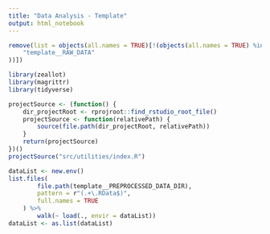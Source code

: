 ```yaml
---
title: "Data Analysis - Template"
output: html_notebook
---
```


```r
remove(list = objects(all.names = TRUE)[!(objects(all.names = TRUE) %in% c(
	"template__RAW_DATA"
))])

library(zeallot)
library(magrittr)
library(tidyverse)
```

```r
projectSource <- (function() {
	dir_projectRoot <- rprojroot::find_rstudio_root_file()
	projectSource <- function(relativePath) {
		source(file.path(dir_projectRoot, relativePath))
	}
	return(projectSource)
})()
projectSource("src/utilities/index.R")
```

```r
dataList <- new.env()
list.files(
		file.path(template__PREPROCESSED_DATA_DIR),
		pattern = r"(.+\.RData$)",
		full.names = TRUE
	) %>%
		walk(~ load(., envir = dataList))
dataList <- as.list(dataList)
```
